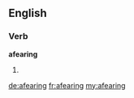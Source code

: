 ==English==

===Verb===
'''afearing'''

# {{present participle of|afear}}

[[de:afearing]]
[[fr:afearing]]
[[my:afearing]]